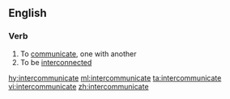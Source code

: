 ==English==

===Verb===
{{en-verb|intercommunicat|ing}}

# To [[communicate]], one with another
# To be [[interconnected]]

[[hy:intercommunicate]]
[[ml:intercommunicate]]
[[ta:intercommunicate]]
[[vi:intercommunicate]]
[[zh:intercommunicate]]